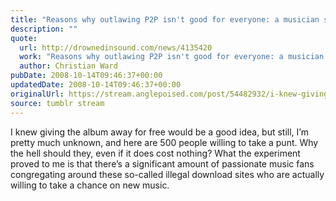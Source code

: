```yaml
---
title: "Reasons why outlawing P2P isn't good for everyone: a musician speaks"
description: ""
quote:
  url: http://drownedinsound.com/news/4135420
  work: "Reasons why outlawing P2P isn't good for everyone: a musician speaks"
  author: Christian Ward
pubDate: 2008-10-14T09:46:37+00:00
updatedDate: 2008-10-14T09:46:37+00:00
originalUrl: https://stream.anglepoised.com/post/54482932/i-knew-giving-the-album-away-for-free-would-be-a
source: tumblr stream
---
```


I knew giving the album away for free would be a good idea, but still, I’m pretty much unknown, and here are 500 people willing to take a punt. Why the hell should they, even if it does cost nothing? What the experiment proved to me is that there’s a significant amount of passionate music fans congregating around these so-called illegal download sites who are actually willing to take a chance on new music.
